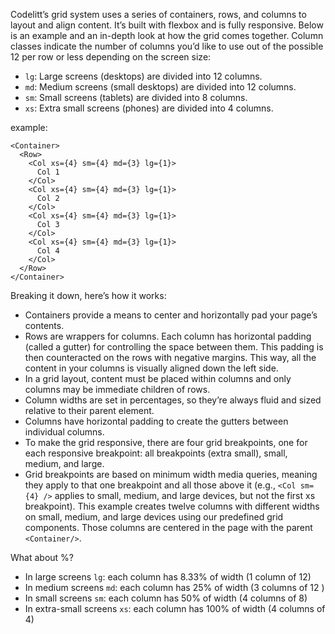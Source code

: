 Codelitt’s grid system uses a series of containers, rows, and columns to layout and align content. It’s built with flexbox and
is fully responsive. Below is an example and an in-depth look at how the grid comes together.
Column classes indicate the number of columns you’d like to use out of the possible 12 per row or less depending on the screen size:

* `lg`: Large screens (desktops) are divided into 12 columns.
* `md`: Medium screens (small desktops) are divided into 12 columns.
* `sm`: Small screens (tablets) are divided into 8 columns.
* `xs`: Extra small screens (phones) are divided into 4 columns.

example:

```
<Container>
  <Row>
    <Col xs={4} sm={4} md={3} lg={1}>
      Col 1
    </Col>
    <Col xs={4} sm={4} md={3} lg={1}>
      Col 2
    </Col>
    <Col xs={4} sm={4} md={3} lg={1}>
      Col 3
    </Col>
    <Col xs={4} sm={4} md={3} lg={1}>
      Col 4
    </Col>
  </Row>
</Container>
```

Breaking it down, here’s how it works:
* Containers provide a means to center and horizontally pad your page’s contents.
* Rows are wrappers for columns. Each column has horizontal padding (called a gutter) for controlling the space between them.
This padding is then counteracted on the rows with negative margins. This way, all the content in your columns is visually
aligned down the left side.
* In a grid layout, content must be placed within columns and only columns may be immediate children of rows.
* Column widths are set in percentages, so they’re always fluid and sized relative to their parent element.
* Columns have horizontal padding to create the gutters between individual columns.
* To make the grid responsive, there are four grid breakpoints, one for each responsive breakpoint: all breakpoints (extra small), small, medium, and large.
* Grid breakpoints are based on minimum width media queries, meaning they apply to that one breakpoint and all those above
it (e.g., `<Col sm={4} />` applies to small, medium, and large devices, but not the first xs breakpoint).
This example creates twelve columns with different widths on small, medium, and large devices using our predefined grid components.
Those columns are centered in the page with the parent `<Container/>`.

What about %?
* In large screens `lg`: each column has 8.33% of width (1 column of 12)
* In medium screens `md`: each column has 25% of width (3 columns of 12 )
* In small screens `sm`: each column has 50% of width (4 columns of 8)
* In extra-small screens `xs`: each column has 100% of width (4 columns of 4)
